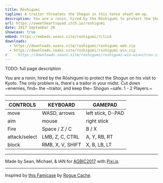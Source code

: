 ```yaml
---
title: Rōshigumi
tagline: A traitor threatens the Shogun in this tense shoot-em-up.
description: You are a ronin, hired by the Rōshigumi to protect the Shogun on his visit to Kyoto. The only problem is, there's a traitor in your midst.
url: https://sweetheartsquad.itch.io/roshigumi
date: 2017 September 26
showcase: true
embed: https://embeds.seans.site/roshigumi/?click
downloads:
  - https://downloads.seans.site/roshigumi/roshigumi-web.zip
  - https://downloads.seans.site/roshigumi/roshigumi-win.zip
#   - https://downloads.seans.site/roshigumi/roshigumi-win-winnitron.zip
---
```


TODO: full page description



You are a ronin, hired by the Rōshigumi to protect the Shogun on his visit to Kyoto. The only problem is, there's a traitor in your midst. Cut down ~enemies, find~ the ~traitor, and keep the~ Shogun ~safe. 1 - 2 Players.~

---

| CONTROLS      | KEYBOARD         | GAMEPAD           |
| ------------- | ---------------- | ----------------- |
| move          | WASD, arrows     | left stick, D-PAD |
| aim           | mouse            | right stick       |
| Fire          | Space / Z / C    | B / X             |
| attack/select | LMB, Z, C, CTRL  | A, Y, RB, RT      |
| block         | RMB, X, V, SHIFT | X, B, LB, LT      |

---

Made by Sean, Michael, & IAN for [AGBIC2017](https://itch.io/jam/a-game-by-its-cover-2017) with [Pixi.js](http://www.pixijs.com/).

---

Inspired by [this Famicase](http://famicase.com/17/softs/004.html) by [Rogue Cache](http://www.roguecache.com/).
